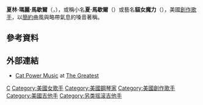 {{藝人
| Name                = 貓女魔力
| Img                 = CatPower-07.jpg
| Img_capt            = 2006年9月於多倫多的現場演出
| Landscape           = 
| Background          = solo_singer
| Birth_name          = Charlyn Marie Marshall
| Alias               = Chan Marshall
| Born                = {{birth date and age|1972|01|21}}
| 出生地點              = {{USA}}[[喬治亞州|喬治亞州]][[亞特蘭大|亞特蘭大]]
| Died                = 
| Instrument          = [[吉他|吉他]]、[[鋼琴|鋼琴]]
| Genre               = [[獨立搖滾|獨立搖滾]]、[[民謠搖滾|民謠搖滾]]
| Occupation          = [[創作歌手|創作歌手]]、[[音樂家|音樂家]]
| Years_active        = 1992年至今
| Label               = Runt, Matador, Smells Like, Plain
| Associated_acts     = 
| URL                 = {{url|www.catpowermusic.com}}
| Current_members     = 
| Past_members        = 
}}

'''夏林·瑪麗·馬歇爾'''（{{lang-en|Charlyn Marie Marshall}}，{{bd|1972年|1月21日}}），或稱小名'''夏·馬歇爾'''（{{lang|en|Chan Marshall}}）或藝名'''貓女魔力'''（{{lang|en|Cat Power}}），美國[[創作歌手|創作歌手]]，以[[簡約音樂|簡約]]曲風與略帶氣息的嗓音著稱。

== 參考資料 ==
{{reflist}}

== 外部連結 ==
{{wikiquote}}
{{Commons category|Cat Power}}
*[http://catpowerjukebox.com/ Cat Power Music]{{Wayback|url=http://catpowerjukebox.com/ |date=20110715222520 }} at [https://web.archive.org/web/20110201235352/http://catpowerthegreatest.com/ The Greatest]

{{Authority control}}
{{DEFAULTSORT:Cat Power}}
[[Category:美國另類搖滾音樂家|C]]
[[Category:美國女歌手|Category:美國女歌手]]
[[Category:美國鋼琴家|Category:美國鋼琴家]]
[[Category:美國創作歌手|Category:美國創作歌手]]
[[Category:美國吉他手|Category:美國吉他手]]
[[Category:另类摇滚吉他手|Category:另类摇滚吉他手]]